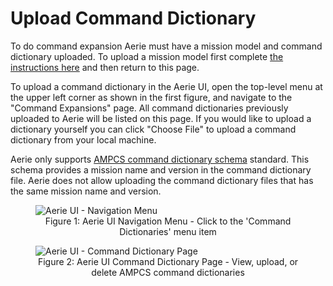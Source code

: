 
# Upload Command Dictionary

To do command expansion Aerie must have a mission model and command dictionary uploaded.
To upload a mission model first complete [the instructions here](../../planning/upload-mission-model) and then return to this page.

To upload a command dictionary in the Aerie UI, open the top-level menu at the upper left corner as shown in the first figure, and navigate to the "Command Expansions" page.
All command dictionaries previously uploaded to Aerie will be listed on this page.
If you would like to upload a dictionary yourself you can click "Choose File" to upload a command dictionary from your local machine.

Aerie only supports [AMPCS command dictionary schema](https://github.com/NASA-AMMOS/ampcs-dict-schemas/blob/main/CommandDictionary.rnc) standard.
This schema provides a mission name and version in the command dictionary file.
Aerie does not allow uploading the command dictionary files that has the same mission name and version.

<figure>
  <img alt="Aerie UI - Navigation Menu" src={navigationMenuPng} />
  <figcaption align="center">
    Figure 1: Aerie UI Navigation Menu - Click to the 'Command Dictionaries' menu item
  </figcaption>
</figure>

<figure>
  <img alt="Aerie UI - Command Dictionary Page" src={commandDictionaryPagePng} />
  <figcaption align="center">
    Figure 2: Aerie UI Command Dictionary Page - View, upload, or delete AMPCS command dictionaries
  </figcaption>
</figure>
